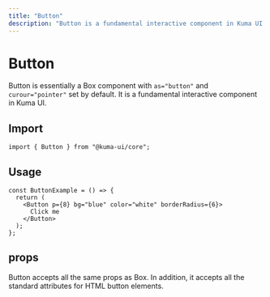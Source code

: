 ```yaml
---
title: "Button"
description: "Button is a fundamental interactive component in Kuma UI."
---
```



# Button

Button is essentially a Box component with `as="button"` and `curour="pointer"` set by default. It is a fundamental interactive component in Kuma UI.

## Import

```tsx copy
import { Button } from "@kuma-ui/core";
```

## Usage

<ExampleContainer>
  <ButtonExample />
</ExampleContainer>

```tsx copy
const ButtonExample = () => {
  return (
    <Button p={8} bg="blue" color="white" borderRadius={6}>
      Click me
    </Button>
  );
};
```

## props

Button accepts all the same props as Box. In addition, it accepts all the standard attributes for HTML button elements.
